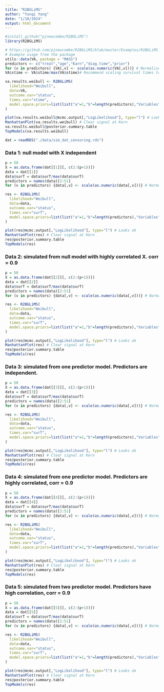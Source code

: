 ```yaml
---
title: "R2BGLiMS"
author: "Yunqi Yang"
date: "1/18/2024"
output: html_document
---
```


```r
#install_github("pjnewcombe/R2BGLiMS")
library(R2BGLiMS)
```

```r
# https://github.com/pjnewcombe/R2BGLiMS/blob/master/Examples/R2BGLiMS_Examples.R
# Example usage from the package
utils::data(VA, package = "MASS")
predictors <- c("treat","age","Karn","diag.time","prior")
for (v in predictors) {VA[,v] <- scale(as.numeric(VA[,v]))} # Normalise predictors
VA$stime <- VA$stime/max(VA$stime)# Recommend scaling survival times to between 0 and 1

va.results.weibull <- R2BGLiMS(
  likelihood="Weibull",
  data=VA,
  outcome.var="status",
  times.var="stime",
  model.space.priors=list(list("a"=1,"b"=length(predictors),"Variables"=predictors)) # Beta-binomial(1,P) model space prior
)

plot(va.results.weibull@mcmc.output[,"LogLikelihood"], type="l") # Looks ok
ManhattanPlot(va.results.weibull) # Clear signal at Kern
va.results.weibull@posterior.summary.table
TopModels(va.results.weibull)
```


```r
dat = readRDS("./data/sim_dat_censoring.rds")
```


### Data 1: null model with X independent

```r
p = 50
X = as.data.frame(dat[[1]][, c(2:(p+1))])
data = dat[[1]]
data$surT = data$surT/max(data$surT)
predictors = names(data)[2:51]
for (v in predictors) {data[,v] <- scale(as.numeric(data[,v]))} # Normalise predictors

res <- R2BGLiMS(
  likelihood="Weibull",
  data=data,
  outcome.var="status",
  times.var="surT",
  model.space.priors=list(list("a"=1,"b"=length(predictors),"Variables"=predictors)) # Beta-binomial(1,P) model space prior
)

plot(res@mcmc.output[,"LogLikelihood"], type="l") # Looks ok
ManhattanPlot(res) # Clear signal at Kern
res@posterior.summary.table
TopModels(res)
```


### Data 2: simulated from null model with highly correlated X. corr = 0.9

```r
p = 50
X = as.data.frame(dat[[2]][, c(2:(p+1))])
data = dat[[2]]
data$surT = data$surT/max(data$surT)
predictors = names(data)[2:51]
for (v in predictors) {data[,v] <- scale(as.numeric(data[,v]))} # Normalise predictors

res <- R2BGLiMS(
  likelihood="Weibull",
  data=data,
  outcome.var="status",
  times.var="surT",
  model.space.priors=list(list("a"=1,"b"=length(predictors),"Variables"=predictors)) # Beta-binomial(1,P) model space prior
)

plot(res@mcmc.output[,"LogLikelihood"], type="l") # Looks ok
ManhattanPlot(res) # Clear signal at Kern
res@posterior.summary.table
TopModels(res)
```

### Data 3: simulated from one predictor model. Predictors are independent.
```r
p = 50
X = as.data.frame(dat[[3]][, c(2:(p+1))])
data = dat[[3]]
data$surT = data$surT/max(data$surT)
predictors = names(data)[2:51]
for (v in predictors) {data[,v] <- scale(as.numeric(data[,v]))} # Normalise predictors

res <- R2BGLiMS(
  likelihood="Weibull",
  data=data,
  outcome.var="status",
  times.var="surT",
  model.space.priors=list(list("a"=1,"b"=length(predictors),"Variables"=predictors)) # Beta-binomial(1,P) model space prior
)

plot(res@mcmc.output[,"LogLikelihood"], type="l") # Looks ok
ManhattanPlot(res) # Clear signal at Kern
res@posterior.summary.table
TopModels(res)
```

### Data 4: simulated from one predictor model. Predictors are highly correlated, corr = 0.9

```r
p = 50
X = as.data.frame(dat[[4]][, c(2:(p+1))])
data = dat[[4]]
data$surT = data$surT/max(data$surT)
predictors = names(data)[2:51]
for (v in predictors) {data[,v] <- scale(as.numeric(data[,v]))} # Normalise predictors

res <- R2BGLiMS(
  likelihood="Weibull",
  data=data,
  outcome.var="status",
  times.var="surT",
  model.space.priors=list(list("a"=1,"b"=length(predictors),"Variables"=predictors)) # Beta-binomial(1,P) model space prior
)

plot(res@mcmc.output[,"LogLikelihood"], type="l") # Looks ok
ManhattanPlot(res) # Clear signal at Kern
res@posterior.summary.table
TopModels(res)
```

### Data 5: simulated from two predictor model. Predictors have high correlation, corr = 0.9

```r
p = 50
X = as.data.frame(dat[[5]][, c(2:(p+1))])
data = dat[[5]]
data$surT = data$surT/max(data$surT)
predictors = names(data)[2:51]
for (v in predictors) {data[,v] <- scale(as.numeric(data[,v]))} # Normalise predictors

res <- R2BGLiMS(
  likelihood="Weibull",
  data=data,
  outcome.var="status",
  times.var="surT",
  model.space.priors=list(list("a"=1,"b"=length(predictors),"Variables"=predictors)) # Beta-binomial(1,P) model space prior
)

plot(res@mcmc.output[,"LogLikelihood"], type="l") # Looks ok
ManhattanPlot(res) # Clear signal at Kern
res@posterior.summary.table
TopModels(res)
```
